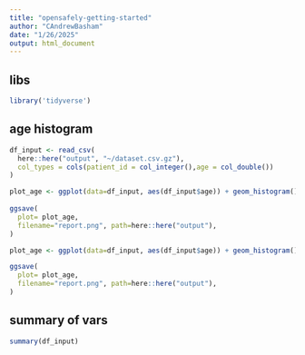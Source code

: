 ```yaml
---
title: "opensafely-getting-started"
author: "CAndrewBasham"
date: "1/26/2025"
output: html_document
---
```

## libs
```r
library('tidyverse')
```

## age histogram
```r
df_input <- read_csv(
  here::here("output", "~/dataset.csv.gz"),
  col_types = cols(patient_id = col_integer(),age = col_double())
)

plot_age <- ggplot(data=df_input, aes(df_input$age)) + geom_histogram()
 
ggsave(
  plot= plot_age,
  filename="report.png", path=here::here("output"),
)

plot_age <- ggplot(data=df_input, aes(df_input$age)) + geom_histogram()

ggsave(
  plot= plot_age,
  filename="report.png", path=here::here("output"),
)

```

## summary of vars
```r
summary(df_input)

```

